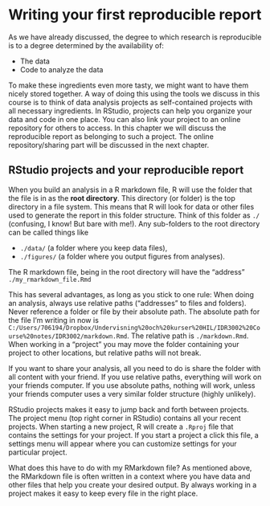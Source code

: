 # Writing your first reproducible report

As we have already discussed, the degree to which research is reproducible is to a degree determined by the availability of:

- The data
- Code to analyze the data

To make these ingredients even more tasty, we might want to have them nicely stored together. A way of doing this using the tools we discuss in this course is to think of data analysis projects as self-contained projects with all necessary ingredients. In RStudio, projects can help you organize your data and code in one place. You can also link your project to an online repository for others to access. In this chapter we will discuss the reproducible report as belonging to such a project. The online repository/sharing part will be discussed in the next chapter.

## RStudio projects and your reproducible report

When you build an analysis in a R markdown file, R will use the folder that the file is in as the **root directory**. This directory (or folder) is the top directory in a file system. This means that R will look for data or other files used to generate the report in this folder structure. Think of this folder as `./` (confusing, I know! But bare with me!). Any sub-folders to the root directory can be called things like

- `./data/` (a folder where you keep data files),
- `./figures/` (a folder where you output figures from analyses).

The R markdown file, being in the root directory will have the "address" `./my_rmarkdown_file.Rmd`

This has several advantages, as long as you stick to one rule: When doing an analysis, always use relative paths ("addresses" to files and folders). Never reference a folder or file by their absolute path. The absolute path for the file I'm writing in now is `C:/Users/706194/Dropbox/Undervisning%20och%20kurser%20HIL/IDR3002%20Course%20notes/IDR3002/markdown.Rmd`. The relative path is `./markdown.Rmd`. When working in a "project" you may move the folder containing your project to other locations, but relative paths will not break.

If you want to share your analysis, all you need to do is share the folder with all content with your friend. If you use relative paths, everything will work on your friends computer. If you use absolute paths, nothing will work, unless your friends computer uses a very similar folder structure (highly unlikely).

RStudio projects makes it easy to jump back and forth between projects. The project menu (top right corner in RStudio) contains all your recent projects. When starting a new project, R will create a `.Rproj` file that contains the settings for your project. If you start a project a click this file, a settings menu will appear where you can customize settings for your particular project.

What does this have to do with my RMarkdown file? As mentioned above, the RMarkdown file is often written in a context where you have data and other files that help you create your desired output. By always working in a project makes it easy to keep every file in the right place.






